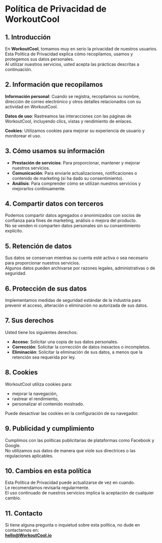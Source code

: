 # Política de Privacidad de WorkoutCool

## 1. Introducción

En **WorkoutCool**, tomamos muy en serio la privacidad de nuestros usuarios.  
Esta Política de Privacidad explica cómo recopilamos, usamos y protegemos sus datos personales.  
Al utilizar nuestros servicios, usted acepta las prácticas descritas a continuación.

## 2. Información que recopilamos

**Información personal**: Cuando se registra, recopilamos su nombre, dirección de correo electrónico y otros detalles relacionados con su actividad en WorkoutCool.

**Datos de uso**: Rastreamos las interacciones con las páginas de WorkoutCool, incluyendo clics, vistas y rendimiento de enlaces.

**Cookies**: Utilizamos cookies para mejorar su experiencia de usuario y monitorear el uso.

## 3. Cómo usamos su información

- **Prestación de servicios**: Para proporcionar, mantener y mejorar nuestros servicios.
- **Comunicación**: Para enviarle actualizaciones, notificaciones o contenido de marketing (si ha dado su consentimiento).
- **Análisis**: Para comprender cómo se utilizan nuestros servicios y mejorarlos continuamente.

## 4. Compartir datos con terceros

Podemos compartir datos agregados o anonimizados con socios de confianza para fines de marketing, análisis o mejora del producto.  
No se venden ni comparten datos personales sin su consentimiento explícito.

## 5. Retención de datos

Sus datos se conservan mientras su cuenta esté activa o sea necesario para proporcionar nuestros servicios.  
Algunos datos pueden archivarse por razones legales, administrativas o de seguridad.

## 6. Protección de sus datos

Implementamos medidas de seguridad estándar de la industria para prevenir el acceso, alteración o eliminación no autorizada de sus datos.

## 7. Sus derechos

Usted tiene los siguientes derechos:

- **Acceso**: Solicitar una copia de sus datos personales.
- **Corrección**: Solicitar la corrección de datos inexactos o incompletos.
- **Eliminación**: Solicitar la eliminación de sus datos, a menos que la retención sea requerida por ley.

## 8. Cookies

WorkoutCool utiliza cookies para:

- mejorar la navegación,
- rastrear el rendimiento,
- personalizar el contenido mostrado.

Puede desactivar las cookies en la configuración de su navegador.

## 9. Publicidad y cumplimiento

Cumplimos con las políticas publicitarias de plataformas como Facebook y Google.  
No utilizamos sus datos de manera que viole sus directrices o las regulaciones aplicables.

## 10. Cambios en esta política

Esta Política de Privacidad puede actualizarse de vez en cuando.  
Le recomendamos revisarla regularmente.  
El uso continuado de nuestros servicios implica la aceptación de cualquier cambio.

## 11. Contacto

Si tiene alguna pregunta o inquietud sobre esta política, no dude en contactarnos en:  
**[hello@WorkoutCool.io](mailto:hello@WorkoutCool.io)**
